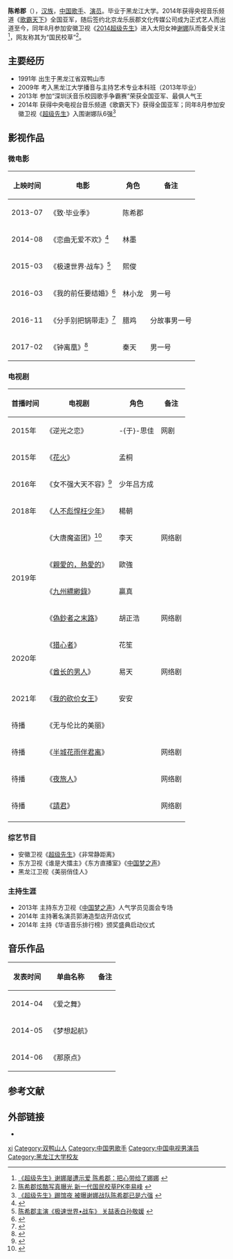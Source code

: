 {{藝人
|姓名 = 陈希郡
|類型 = 男演员
|圖片 = 
|圖片簡介 = 
|原名 = 陈东阳 
|英文名 = chase / Xi Jun Chen
|羅馬拼音 = 
|綽號 =  國民校草
|出生日期 = {{birth_date_and _age|1991|12|18}}
|出生地點 = {{CHN}}[[黑龙江省|黑龙江省]][[双鸭山市|双鸭山市]]
|母校 = [[黑龙江大学|黑龙江大学]]
|国籍 ={{PRC}}
|音樂類型 = 國語流行  
|職業 = [[歌手|歌手]]、[[演员|演员]] 
|唱片公司 = [[北京龙乐辰郡文化|北京龙乐辰郡文化]]（2014年-）
|经纪公司 = [[北京龙乐辰郡文化|北京龙乐辰郡文化]]（2014年-）
|相關團體 = [[2014超级先生|超级先生]]
|網站 = [http://weibo.com/chendong5337 陈希郡 官方微博]
}}
'''陈希郡'''（{{bd|1991年|12月18日|catIdx=C陈}}），[[汉族|汉族]]，[[中国|中国]][[歌手|歌手]]、[[演员|演员]]。毕业于黑龙江大学。2014年获得央视音乐频道《[[歌霸天下|歌霸天下]]》全国亚军，随后签约北京龙乐辰郡文化传媒公司成为正式艺人而出道至今，同年8月参加安徽卫视《[[2014超级先生|2014超级先生]]》进入太阳女神[[谢娜|谢娜]]队而备受关注<ref>[http://news.xinhuanet.com/ent/2014-08/18/c_126884727.htm 《超级先生》谢娜屡遭示爱 陈希郡：把心带给了娜娜] {{webarchive|url=https://web.archive.org/web/20140908102009/http://news.xinhuanet.com/ent/2014-08/18/c_126884727.htm |date=2014-09-08 }}</ref>，网友称其为“国民校草”<ref>[http://news.xinhuanet.com/ent/2014-09/05/c_126958921_2.htm 陈希郡炫酷写真曝光 新一代国民校草PK李易峰] {{webarchive|url=https://web.archive.org/web/20140908081745/http://news.xinhuanet.com/ent/2014-09/05/c_126958921_2.htm |date=2014-09-08 }}</ref>。

==主要经历==
*1991年 出生于黑龙江省双鸭山市
*2009年 考入黑龙江大学播音与主持艺术专业本科班（2013年毕业）
*2013年 参加“深圳沃音乐校园歌手争霸赛”荣获全国亚军、最俱人气王
*2014年 获得中央电视台音乐频道《歌霸天下》获得全国亚军；同年8月参加安徽卫视《[[超级先生|超级先生]]》入围谢娜队6强<ref>[http://news.xinhuanet.com/ent/2014-09/04/c_126954876.htm 《超级先生》踢馆夜 被曝谢娜战队陈希郡已是六强] {{webarchive|url=https://web.archive.org/web/20140908084757/http://news.xinhuanet.com/ent/2014-09/04/c_126954876.htm |date=2014-09-08 }} </ref>

==影视作品== 
===微电影===
{| class="wikitable"
|-
! 上映时间 !! 电影 !! 角色 !!备注
|-
| 2013-07 || 《致·毕业季》 || 陈希郡 ||
|-
| 2014-08 || 《恋曲无爱不欢》<ref>{{Cite web |url=http://ent.sina.com.cn/y/2014-08-11/16584189924.shtml |title=陈希郡出演电影《恋曲》自曝谢娜为女神 |accessdate=2014-09-08 |archive-date=2014-09-08 |archive-url=https://web.archive.org/web/20140908064811/http://ent.sina.com.cn/y/2014-08-11/16584189924.shtml |dead-url=no }}</ref> || 林墨 ||
|- 
| 2015-03 || 《极速世界·战车》<ref>[http://news.xinhuanet.com/ent/2014-07/17/c_126765948.htm 陈希郡主演《极速世界•战车》 关喆表白孙敬媛‍] {{webarchive|url=https://web.archive.org/web/20140908105112/http://news.xinhuanet.com/ent/2014-07/17/c_126765948.htm |date=2014-09-08 }} </ref>  || 熙俊 ||  
|-
|2016-03
|《我的前任要结婚》<ref>{{Cite web|url=http://www.sohu.com/a/66967750_387266|title=《我的前任要结婚》全网上映 陈希郡担纲男主角|accessdate=2017-08-20|date=2016-03-31|work=www.sohu.com|archive-date=2017-08-21|archive-url=https://web.archive.org/web/20170821003054/http://www.sohu.com/a/66967750_387266|dead-url=no}}</ref>
|林小龙
|男一号
|-
|2016-11
|《分手别把锅带走》<ref>{{Cite web|url=http://ent.163.com/16/1108/22/C5COF57M00038793.html|title=陈希郡《分手别把锅带走》治愈孤单暖心上线_网易娱乐|accessdate=2017-08-20|last=网易|work=ent.163.com|archive-date=2017-08-21|archive-url=https://web.archive.org/web/20170821043534/http://ent.163.com/16/1108/22/C5COF57M00038793.html|dead-url=no}}</ref>
|腊鸡
|分故事男一号
|-
|2017-02
|《钟离凰》<ref>{{Cite web|url=http://www.iqiyi.com/v_19rr9zagbo.html#|title=钟离凰|accessdate=2017-08-20|last=爱奇艺-iqiyi.com|work=www.iqiyi.com|archive-date=2017-08-21|archive-url=https://web.archive.org/web/20170821003852/http://www.iqiyi.com/v_19rr9zagbo.html|dead-url=no}}</ref>
|秦天
|男一号
|}

===电视剧===
{| class="wikitable"
|-
! 首播时间 !! 电视剧 !! 角色 !! 备注
|-
| 2015年 || 《逆光之恋》 || -{于}-思佳 || 网剧
|-
| 2015年 || 《[[花火_(電視劇)|花火]]》 || 孟桐 ||   
|-
|2016年
|《女不强大天不容》<ref>{{Cite web|url=http://ent.news.cn/2015-07/09/c_128002644.htm|title=陈希郡《女不强大天不容》与杜淳饰演同一角色-新华网|accessdate=2017-08-20|work=ent.news.cn|archive-date=2017-08-21|archive-url=https://web.archive.org/web/20170821002959/http://ent.news.cn/2015-07/09/c_128002644.htm|dead-url=no}}</ref>
|少年吕方成
| 
|-
|2018年
|《[[人不彪悍枉少年|人不彪悍枉少年]]》||楊朝||
|-
| rowspan="4" |2019年||《大唐魔盗团》<ref>{{Cite web|url=http://ent.163.com/17/0508/14/CJU07JKR00038793.html|title=《大唐魔盗团》 开机 陈希郡变身魔盗团首领_网易娱乐|accessdate=2017-08-20|last=网易|work=ent.163.com|archive-date=2017-08-21|archive-url=https://web.archive.org/web/20170821002935/http://ent.163.com/17/0508/14/CJU07JKR00038793.html|dead-url=no}}</ref>||李天||网络剧 
|-
|《[[親愛的，熱愛的|親愛的，熱愛的]]》||歐強||
|-
|《[[九州縹緲錄|九州縹緲錄]]》||贏真|| 
|-
|《[[偽鈔者之末路|偽鈔者之末路]]》||胡正浩||网络剧
|-
| rowspan="2" | 2020年 || 《[[猎心者|猎心者]]》 || 花笙 ||   
|-
|《[[酋长的男人|酋长的男人]]》|| 易天||网络剧
|-
| 2021年 || 《[[我的砍价女王|我的砍价女王]]》 || 安安  ||  
|-
| 待播 || 《无与伦比的美丽》 ||    ||  
|-
| 待播 ||  《[[半城花雨伴君离|半城花雨伴君离]]》 ||    || 网络剧
|-
| 待播 ||  《[[夜旅人|夜旅人]]》 ||    || 网络剧
|-
| 待播 ||  《[[請君|請君]]》 ||    || 网络剧
|-
|}

===综艺节目===
*安徽卫视《[[超级先生|超级先生]]》《非常静距离》
*东方卫视《谁是大擂主》《东方直播室》《[[中国梦之声|中国梦之声]]》
*黑龙江卫视《美丽俏佳人》
===主持生涯===
*2013年 主持东方卫视《[[中国梦之声|中国梦之声]]》人气学员见面会专场
*2014年 主持著名演员郭涛造型店开店仪式
*2014年 主持《华语音乐排行榜》颁奖盛典启动仪式
==音乐作品==
{| class="wikitable"
|-
! 发表时间 !! 单曲名称 !! 备注
|-
| 2014-04 || 《爱之舞》 ||  
|-
| 2014-05 || 《梦想起航》 || 
|-
| 2014-06 || 《那原点》 || 
|}

==参考文献==
{{reflist}}

==外部链接==
* {{Sinaweibo|1692042771}}

{{DEFAULTSORT:chen xijun}}
[[Category:陈姓|xi]]
[[Category:双鸭山人|Category:双鸭山人]] 
[[Category:中国男歌手|Category:中国男歌手]] 
[[Category:中国电视男演员|Category:中国电视男演员]] 
[[Category:黑龙江大学校友|Category:黑龙江大学校友]]